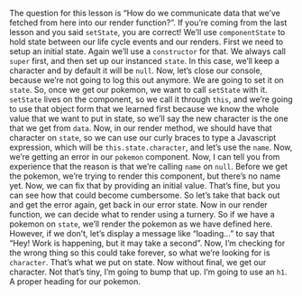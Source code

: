 
<Layout>
<Lesson {...lessons[15]} />

The question for this lesson is “How do we communicate data that we’ve fetched from here into our render function?”. If you’re coming from the last lesson and you said `setState`, you are correct! We’ll use `componentState` to hold state between our life cycle events and our renders. First we need to setup an initial state. Again we’ll use a `constructor` for that. We always call `super` first, and then set up our instanced `state`. In this case, we’ll keep a character and by default it will be `null`. Now, let’s close our console, because we’re not going to log this out anymore. We are going to set it on `state`. So, once we get our pokemon, we want to call `setState` with it. `setState` lives on the component, so we call it through `this`, and we’re going to use that object form that we learned first because we know the whole value that we want to put in state, so we’ll say the new character is the one that we get from `data`. Now, in our render method, we should have that character on `state`, so we can use our curly braces to type a Javascript expression, which will be `this.state.character`, and let’s use the `name`. Now, we’re getting an error in our `pokemon` component. Now, I can tell you from experience that the reason is that we’re calling `name` on `null`. Before we get the pokemon, we’re trying to render this component, but there’s no name yet. Now, we can fix that by providing an initial value. That’s fine, but you can see how that could become cumbersome. So let’s take that back out and get the error again, get back in our error state. Now in our render function, we can decide what to render using a turnery. So if we have a pokemon on `state`, we’ll render the pokemon as we have defined here. However, if we don’t, let’s display a message like “loading...” to say that “Hey! Work is happening, but it may take a second”. Now, I’m checking for the wrong thing so this could take forever, so what we’re looking for is `character`. That’s what we put on state. Now without final, we get our character. Not that’s tiny, I’m going to bump that up. I’m going to use an `h1`. A proper heading for our pokemon.

<Index />
</Layout>
